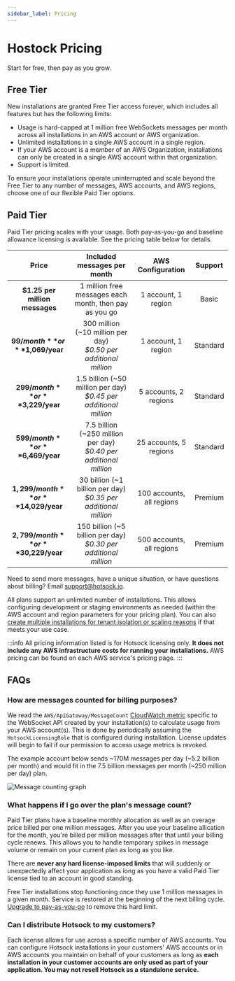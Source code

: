 ```yaml
---
sidebar_label: Pricing
---
```


# Hostock Pricing

Start for free, then pay as you grow.

## Free Tier

New installations are granted Free Tier access forever, which includes all features but has the following limits:

- Usage is hard-capped at 1 million free WebSockets messages per month across all installations in an AWS account or AWS organization.
- Unlimited installations in a single AWS account in a single region.
- If your AWS account is a member of an AWS Organization, installations can only be created in a single AWS account within that organization.
- Support is limited.

To ensure your installations operate uninterrupted and scale beyond the Free Tier to any number of messages, AWS accounts, and AWS regions, choose one of our flexible Paid Tier options.

## Paid Tier

Paid Tier pricing scales with your usage. Both pay-as-you-go and baseline allowance licensing is available. See the pricing table below for details.

|                Price                 |                       Included messages per month                       |     AWS Configuration     | Support  |
| :----------------------------------: | :---------------------------------------------------------------------: | :-----------------------: | :------: |
|    **$1.25 per million messages**    |         1 million free messages each month, then pay as you go          |    1 account, 1 region    |  Basic   |
|   **$99/month** or **$1,069/year**   | 300 million (~10 million per day) <br/> _$0.50 per additional million_  |    1 account, 1 region    | Standard |
|  **$299/month** or **$3,229/year**   | 1.5 billion (~50 million per day) <br/> _$0.45 per additional million_  |   5 accounts, 2 regions   | Standard |
|  **$599/month** or **$6,469/year**   | 7.5 billion (~250 million per day) <br/> _$0.40 per additional million_ |  25 accounts, 5 regions   | Standard |
| **$1,299/month** or **$14,029/year** |  30 billion (~1 billion per day) <br/> _$0.35 per additional million_   | 100 accounts, all regions | Premium  |
| **$2,799/month** or **$30,229/year** |  150 billion (~5 billion per day) <br/> _$0.30 per additional million_  | 500 accounts, all regions | Premium  |

Need to send more messages, have a unique situation, or have questions about billing? Email support@hotsock.io.

All plans support an unlimited number of installations. This allows configuring development or staging environments as needed (within the AWS account and region parameters for your pricing plan). You can also [create multiple installations for tenant isolation or scaling reasons](../performance/limits-and-scaling.mdx#multiple-installations) if that meets your use case.

:::info
All pricing information listed is for Hotsock licensing only. **It does not include any AWS infrastructure costs for running your installations.** AWS pricing can be found on each AWS service's pricing page.
:::

## FAQs

### How are messages counted for billing purposes?

We read the `AWS/ApiGateway/MessageCount` [CloudWatch metric](https://docs.aws.amazon.com/AmazonCloudWatch/latest/monitoring/working_with_metrics.html) specific to the WebSocket API created by your installation(s) to calculate usage from your AWS account(s). This is done by periodically assuming the `HotsockLicensingRole` that is configured during installation. License updates will begin to fail if our permission to access usage metrics is revoked.

The example account below sends ~170M messages per day (~5.2 billion per month) and would fit in the 7.5 billion messages per month (~250 million per day) plan.

![Message counting graph](../../static/img/screenshots/pricing-faq-message-counting.png)

### What happens if I go over the plan's message count?

Paid Tier plans have a baseline monthly allocation as well as an overage price billed per one million messages. After you use your baseline allication for the month, you're billed per million messages after that until your billing cycle renews. This allows you to handle temporary spikes in message volume or remain on your current plan as long as you like.

There are **never any hard license-imposed limits** that will suddenly or unexpectedly affect your application as long as you have a valid Paid Tier license tied to an account in good standing.

Free Tier installations stop functioning once they use 1 million messages in a given month. Service is restored at the beginning of the next billing cycle. [Upgrade to pay-as-you-go](./paid-tier-upgrade.mdx) to remove this hard limit.

### Can I distribute Hotsock to my customers?

Each license allows for use across a specific number of AWS accounts. You can configure Hotsock installations in your customers' AWS accounts or in AWS accounts you maintain on behalf of your customers as long as **each installation in your customer accounts are only used as part of your application. You may not resell Hotsock as a standalone service.**
